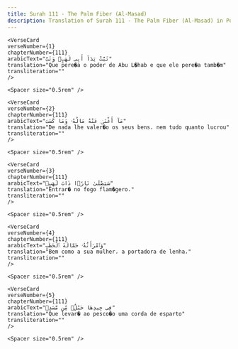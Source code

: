 ```yaml
---
title: Surah 111 - The Palm Fiber (Al-Masad)  
description: Translation of Surah 111 - The Palm Fiber (Al-Masad) in Portuguese
---
```







    <VerseCard 
    verseNumber={1}
    chapterNumber={111}
    arabicText="تَبَّتْ يَدَآ أَبِى لَهَبٍۢ وَتَبَّ"
    translation="Que pere�a o poder de Abu L�hab e que ele pere�a tamb�m"
    transliteration=""
    />

    <Spacer size="0.5rem" />
                
    <VerseCard 
    verseNumber={2}
    chapterNumber={111}
    arabicText="مَآ أَغْنَىٰ عَنْهُ مَالُهُۥ وَمَا كَسَبَ"
    translation="De nada lhe valer�o os seus bens، nem tudo quanto lucrou"
    transliteration=""
    />

    <Spacer size="0.5rem" />
                
    <VerseCard 
    verseNumber={3}
    chapterNumber={111}
    arabicText="سَيَصْلَىٰ نَارًۭا ذَاتَ لَهَبٍۢ"
    translation="Entrar� no fogo flam�gero،"
    transliteration=""
    />

    <Spacer size="0.5rem" />
                
    <VerseCard 
    verseNumber={4}
    chapterNumber={111}
    arabicText="وَٱمْرَأَتُهُۥ حَمَّالَةَ ٱلْحَطَبِ"
    translation="Bem como a sua mulher، a portadora de lenha،"
    transliteration=""
    />

    <Spacer size="0.5rem" />
                
    <VerseCard 
    verseNumber={5}
    chapterNumber={111}
    arabicText="فِى جِيدِهَا حَبْلٌۭ مِّن مَّسَدٍۭ"
    translation="Que levar� ao pesco�o uma corda de esparto"
    transliteration=""
    />

    <Spacer size="0.5rem" />
                